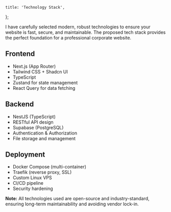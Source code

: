 	title: 'Technology Stack',
};

I have carefully selected modern, robust technologies to ensure your website is fast, secure, and maintainable. The proposed tech stack provides the perfect foundation for a professional corporate website.

## Frontend

- Next.js (App Router)
- Tailwind CSS + Shadcn UI
- TypeScript
- Zustand for state management
- React Query for data fetching

## Backend

- NestJS (TypeScript)
- RESTful API design
- Supabase (PostgreSQL)
- Authentication & Authorization
- File storage and management

## Deployment

- Docker Compose (multi-container)
- Traefik (reverse proxy, SSL)
- Custom Linux VPS
- CI/CD pipeline
- Security hardening

**Note:** All technologies used are open-source and industry-standard, ensuring long-term
maintainability and avoiding vendor lock-in.
